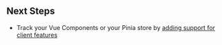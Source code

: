 ## Next Steps

- Track your Vue Components or your Pinia store by [adding support for client features](/platforms/javascript/guides/nuxt/features/)
